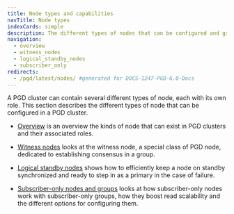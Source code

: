```yaml
---
title: Node types and capabilities
navTitle: Node types
indexCards: simple
description: The different types of nodes that can be configured and grouped in a PGD cluster
navigation:
  - overview
  - witness_nodes
  - logical_standby_nodes
  - subscriber_only
redirects:
  - /pgd/latest/nodes/ #generated for DOCS-1247-PGD-6.0-Docs
---
```


A PGD cluster can contain several different types of node, each with its own role. This section describes the different types of node that can be configured in a PGD cluster.

* [Overview](overview) is an overview the kinds of node that can exist in PGD clusters and their associated roles.

* [Witness nodes](witness_nodes) looks at the witness node, a special class of PGD node, dedicated to establishing consensus in a group.

* [Logical standby nodes](logical_standby_nodes) shows how to efficiently keep a node on standby synchronized and ready to step in as a primary in the case of failure.

* [Subscriber-only nodes and groups](subscriber_only) looks at how subscriber-only nodes work with subscriber-only groups, how they boost read scalability and the different options for configuring them.


